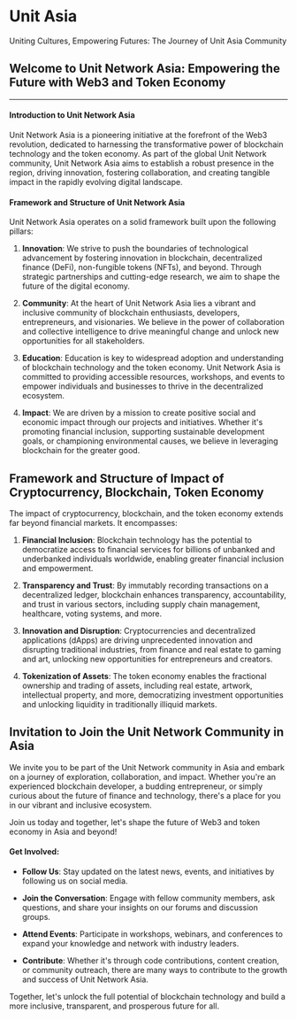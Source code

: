# Unit Asia

Uniting Cultures, Empowering Futures: The Journey of Unit Asia Community

## Welcome to Unit Network Asia: Empowering the Future with Web3 and Token Economy

---

#### Introduction to Unit Network Asia

Unit Network Asia is a pioneering initiative at the forefront of the Web3 revolution, dedicated to harnessing the transformative power of blockchain technology and the token economy. As part of the global Unit Network community, Unit Network Asia aims to establish a robust presence in the region, driving innovation, fostering collaboration, and creating tangible impact in the rapidly evolving digital landscape.

#### Framework and Structure of Unit Network Asia

Unit Network Asia operates on a solid framework built upon the following pillars:

1. **Innovation**: We strive to push the boundaries of technological advancement by fostering innovation in blockchain, decentralized finance (DeFi), non-fungible tokens (NFTs), and beyond. Through strategic partnerships and cutting-edge research, we aim to shape the future of the digital economy.

2. **Community**: At the heart of Unit Network Asia lies a vibrant and inclusive community of blockchain enthusiasts, developers, entrepreneurs, and visionaries. We believe in the power of collaboration and collective intelligence to drive meaningful change and unlock new opportunities for all stakeholders.

3. **Education**: Education is key to widespread adoption and understanding of blockchain technology and the token economy. Unit Network Asia is committed to providing accessible resources, workshops, and events to empower individuals and businesses to thrive in the decentralized ecosystem.

4. **Impact**: We are driven by a mission to create positive social and economic impact through our projects and initiatives. Whether it's promoting financial inclusion, supporting sustainable development goals, or championing environmental causes, we believe in leveraging blockchain for the greater good.

## Framework and Structure of Impact of Cryptocurrency, Blockchain, Token Economy

The impact of cryptocurrency, blockchain, and the token economy extends far beyond financial markets. It encompasses:

1. **Financial Inclusion**: Blockchain technology has the potential to democratize access to financial services for billions of unbanked and underbanked individuals worldwide, enabling greater financial inclusion and empowerment.

2. **Transparency and Trust**: By immutably recording transactions on a decentralized ledger, blockchain enhances transparency, accountability, and trust in various sectors, including supply chain management, healthcare, voting systems, and more.

3. **Innovation and Disruption**: Cryptocurrencies and decentralized applications (dApps) are driving unprecedented innovation and disrupting traditional industries, from finance and real estate to gaming and art, unlocking new opportunities for entrepreneurs and creators.

4. **Tokenization of Assets**: The token economy enables the fractional ownership and trading of assets, including real estate, artwork, intellectual property, and more, democratizing investment opportunities and unlocking liquidity in traditionally illiquid markets.

## Invitation to Join the Unit Network Community in Asia

We invite you to be part of the Unit Network community in Asia and embark on a journey of exploration, collaboration, and impact. Whether you're an experienced blockchain developer, a budding entrepreneur, or simply curious about the future of finance and technology, there's a place for you in our vibrant and inclusive ecosystem.

Join us today and together, let's shape the future of Web3 and token economy in Asia and beyond!

#### Get Involved:

- **Follow Us**: Stay updated on the latest news, events, and initiatives by following us on social media.

- **Join the Conversation**: Engage with fellow community members, ask questions, and share your insights on our forums and discussion groups.

- **Attend Events**: Participate in workshops, webinars, and conferences to expand your knowledge and network with industry leaders.

- **Contribute**: Whether it's through code contributions, content creation, or community outreach, there are many ways to contribute to the growth and success of Unit Network Asia.

Together, let's unlock the full potential of blockchain technology and build a more inclusive, transparent, and prosperous future for all.
